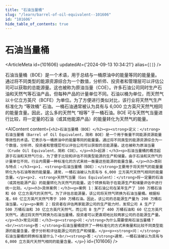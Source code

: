 ```yaml
---
title: "石油当量桶"
slug: "/learn/barrel-of-oil-equivalent--101606"
id: "101606"
hide_table_of_contents: true
---
```



# 石油当量桶

<ArticleMeta id={101606} updatedAt={'2024-09-13 10:34:21'} alias={`[]`} />
<div className='border-solid border-b border-t-0 my-4 border-[var(--ifm-color-gray-300)]' />

石油当量桶（BOE）是一个术语，用于总结与一桶原油中的能量等同的能量量。通过将不同类型的能源资源综合为一个数值，分析师、投资者和管理层可以评估公司可以获取的总能源量。这也被称为原油当量（COE）。许多石油公司同时生产石油和天然气等石油产品，但每种产品的计量单位不同。石油以桶为单位，而天然气以十亿立方英尺（BCFE）为单位。为了方便进行类似对比，该行业将天然气生产标准化为 “等效桶” 石油。一桶石油通常被认为具有与 6,000 立方英尺天然气相同的能量含量。因此，这么多的天然气 “相等” 于一桶石油。BOE 可与天然气当量进行比较，将一定量的石油（或其他能源产品）的能量转化为天然气的能量。

<AIContent content={`<h2>石油当量桶（BOE）</h2><p><strong>定义：</strong>石油当量桶（Barrel of Oil Equivalent，简称 BOE）是一个用于衡量不同能源资源能量等效性的术语。它表示与一桶原油中的能量等同的能量量。通过将不同类型的能源资源综合为一个数值，分析师、投资者和管理层可以评估公司可以获取的总能源量。这也被称为原油当量（Crude Oil Equivalent，简称 COE）。</p><h3>起源：</h3><p>石油当量桶的概念起源于石油和天然气行业，为了便于比较和评估不同类型能源的生产和储量。由于石油和天然气的计量单位不同，行业内需要一种标准化的方式来统一衡量这些能源的能量含量。</p><h3>类别与特点：</h3><p>1. <strong>石油当量桶（BOE）：</strong>主要用于将天然气的能量量转化为与石油等效的能量量。通常，一桶石油被认为具有与 6,000 立方英尺天然气相同的能量含量。</p><p>2. <strong>天然气当量（Gas Equivalent）：</strong>将一定量的石油（或其他能源产品）的能量转化为天然气的能量。这个转换有助于在能源生产和储量评估中进行统一比较。</p><h3>具体案例：</h3><p>案例 1：某石油公司在某年生产了 100 万桶石油和 60 亿立方英尺的天然气。为了评估总能源量，该公司将天然气转换为石油当量桶。根据标准，60 亿立方英尺天然气等于 100 万桶石油。因此，该公司的总能源生产量为 200 万桶石油当量。</p><p>案例 2：投资者在评估两家能源公司的生产能力时，发现公司 A 生产了 500 万桶石油和 30 亿立方英尺天然气，而公司 B 生产了 400 万桶石油和 60 亿立方英尺天然气。通过将天然气转换为石油当量桶，投资者可以更直观地比较两家公司的总能源生产量。</p><h3>常见问题：</h3><p><strong>问：</strong>为什么需要使用石油当量桶？<br/><strong>答：</strong>石油当量桶提供了一种标准化的方式来衡量和比较不同类型能源的能量含量，便于分析和评估能源公司的生产和储量。</p><p><strong>问：</strong>石油当量桶的转换标准是什么？<br/><strong>答：</strong>通常，一桶石油被认为具有与 6,000 立方英尺天然气相同的能量含量。</p>`} id={101606} />
